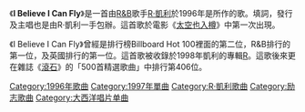 {{noteTA
|1=zh-hant:太空也入樽; zh-cn:空中大灌篮; zh-tw:怪物奇兵;
}}
{{Infobox song
| name           = I Believe I Can Fly
| type           = single
| cover          = 
| artist         = [[R·凱利|R·凱利]]
| from_album     = [[R._(專輯)|R.]]
| released       = 1996年11月26日
| format         = 
| recorded       = 1996年
| genre          = [[R&B|R&B]]，[[民謠|民謠]]<br/>[[福音音樂|福音音樂]]
| length         = 5:22/ 4:40 (radio edit)
| label          = 
| writer         = R·凱利
| certification  = *Platinum <small>([[Recording_Indsutry_Association_of_America|RIAA]])</small>
| prev_title     = [[I_Can't_Sleep_Baby_(If_I)|I Can't Sleep Baby (If I)]]
| prev_year      = 1996
| next_title     = Gotham City
| next_year      = 1997
| album          = [[R_(專輯)|R]]
| prev_track     = "What I Feel/Issues"
<!-- 未知參數 | prev_no        = 16 -->
<!-- 未知參數 | this_track     = "I Believe I Can Fly" -->
<!-- 未知參數 | track_no       = 17 -->
}}
《'''I Believe I Can Fly'''》是一首由[[R&B|R&B]]歌手[[R·凱利|R·凱利]]於1996年是所作的歌。填詞，發行及主唱也是由R·凱利一手包辦。這首歌於電影《[[太空也入樽|太空也入樽]]》中第一次出現。

《I Believe I Can Fly》曾經是排行榜Billboard Hot 100裡面的第二位，R&B排行的第一位，及英國排行的第一位。這首歌被收錄於1998年凱利的專輯[[R_(專輯)|R]]。這歌後來更在雜誌《[[滾石_(雜誌)|滾石]]》的「500首精選歌曲」中排行第406位。


{{music-stub}}

[[Category:1996年歌曲|Category:1996年歌曲]]
[[Category:1997年單曲|Category:1997年單曲]]
[[Category:R·凱利歌曲|Category:R·凱利歌曲]]
[[Category:励志歌曲|Category:励志歌曲]]
[[Category:大西洋唱片单曲|Category:大西洋唱片单曲]]